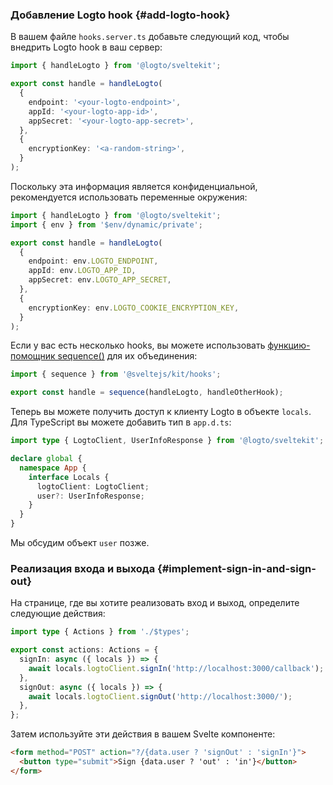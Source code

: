 
### Добавление Logto hook \{#add-logto-hook}

В вашем файле `hooks.server.ts` добавьте следующий код, чтобы внедрить Logto hook в ваш сервер:

```ts title="hooks.server.ts"
import { handleLogto } from '@logto/sveltekit';

export const handle = handleLogto(
  {
    endpoint: '<your-logto-endpoint>',
    appId: '<your-logto-app-id>',
    appSecret: '<your-logto-app-secret>',
  },
  {
    encryptionKey: '<a-random-string>',
  }
);
```

Поскольку эта информация является конфиденциальной, рекомендуется использовать переменные окружения:

```ts title="hooks.server.ts"
import { handleLogto } from '@logto/sveltekit';
import { env } from '$env/dynamic/private';

export const handle = handleLogto(
  {
    endpoint: env.LOGTO_ENDPOINT,
    appId: env.LOGTO_APP_ID,
    appSecret: env.LOGTO_APP_SECRET,
  },
  {
    encryptionKey: env.LOGTO_COOKIE_ENCRYPTION_KEY,
  }
);
```

Если у вас есть несколько hooks, вы можете использовать [функцию-помощник sequence()](https://kit.svelte.dev/docs/modules#sveltejs-kit-hooks) для их объединения:

```ts title="hooks.server.ts"
import { sequence } from '@sveltejs/kit/hooks';

export const handle = sequence(handleLogto, handleOtherHook);
```

Теперь вы можете получить доступ к клиенту Logto в объекте `locals`. Для TypeScript вы можете добавить тип в `app.d.ts`:

```ts
import type { LogtoClient, UserInfoResponse } from '@logto/sveltekit';

declare global {
  namespace App {
    interface Locals {
      logtoClient: LogtoClient;
      user?: UserInfoResponse;
    }
  }
}
```

Мы обсудим объект `user` позже.

### Реализация входа и выхода \{#implement-sign-in-and-sign-out}

<AssumingUrl />

<SignInFlowSummary />

<WebConfigureRedirectUris />

На странице, где вы хотите реализовать вход и выход, определите следующие действия:

```ts title="+page.server.ts"
import type { Actions } from './$types';

export const actions: Actions = {
  signIn: async ({ locals }) => {
    await locals.logtoClient.signIn('http://localhost:3000/callback');
  },
  signOut: async ({ locals }) => {
    await locals.logtoClient.signOut('http://localhost:3000/');
  },
};
```

Затем используйте эти действия в вашем Svelte компоненте:

```html title="+page.svelte"
<form method="POST" action="?/{data.user ? 'signOut' : 'signIn'}">
  <button type="submit">Sign {data.user ? 'out' : 'in'}</button>
</form>
```

<Checkpoint />
